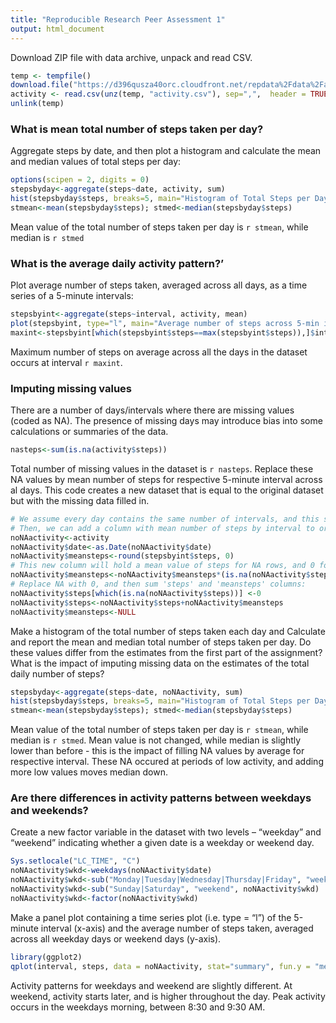 ```yaml
---
title: "Reproducible Research Peer Assessment 1"
output: html_document
---
```


Download ZIP file with data archive, unpack and read CSV.
```r
temp <- tempfile()
download.file("https://d396qusza40orc.cloudfront.net/repdata%2Fdata%2Factivity.zip", method="curl", temp)
activity <- read.csv(unz(temp, "activity.csv"), sep=",",  header = TRUE, stringsAsFactors=FALSE)
unlink(temp)
```

### What is mean total number of steps taken per day?
Aggregate steps by date, and then plot a histogram and calculate the mean and median values of total steps per day:
```r
options(scipen = 2, digits = 0)
stepsbyday<-aggregate(steps~date, activity, sum)
hist(stepsbyday$steps, breaks=5, main="Histogram of Total Steps per Day", xlab="Total Steps")
stmean<-mean(stepsbyday$steps); stmed<-median(stepsbyday$steps)
```
Mean value of the total number of steps taken per day is `r stmean`, while median is `r stmed`

### What is the average daily activity pattern?'
Plot average number of steps taken, averaged across all days, as a time series of a 5-minute intervals:

```r
stepsbyint<-aggregate(steps~interval, activity, mean)
plot(stepsbyint, type="l", main="Average number of steps across 5-min intervals")
maxint<-stepsbyint[which(stepsbyint$steps==max(stepsbyint$steps)),]$interval
```
Maximum number of steps on average across all the days in the dataset occurs at interval `r maxint`.

### Imputing missing values
There are a number of days/intervals where there are missing values (coded as NA). The presence of missing days may introduce bias into some calculations or summaries of the data.

``` r
nasteps<-sum(is.na(activity$steps))
```
Total number of missing values in the dataset is `r nasteps`. Replace these NA values by mean number of steps for respective 5-minute interval across al days. This code creates a new dataset that is equal to the original dataset but with the missing data filled in.
```r
# We assume every day contains the same number of intervals, and this seems to be true. 
# Then, we can add a column with mean number of steps by interval to original dataset:
noNAactivity<-activity
noNAactivity$date<-as.Date(noNAactivity$date)
noNAactivity$meansteps<-round(stepsbyint$steps, 0)
# This new column will hold a mean value of steps for NA rows, and 0 for the rest of rows:
noNAactivity$meansteps<-noNAactivity$meansteps*(is.na(noNAactivity$steps))
# Replace NA with 0, and then sum 'steps' and 'meansteps' columns:
noNAactivity$steps[which(is.na(noNAactivity$steps))] <-0
noNAactivity$steps<-noNAactivity$steps+noNAactivity$meansteps
noNAactivity$meansteps<-NULL
```

Make a histogram of the total number of steps taken each day and Calculate and report the mean and median total number of steps taken per day. Do these values differ from the estimates from the first part of the assignment? What is the impact of imputing missing data on the estimates of the total daily number of steps?

```r
stepsbyday<-aggregate(steps~date, noNAactivity, sum)
hist(stepsbyday$steps, breaks=5, main="Histogram of Total Steps per Day (NA filled)", xlab="Total Steps")
stmean<-mean(stepsbyday$steps); stmed<-median(stepsbyday$steps)
```
Mean value of the total number of steps taken per day is `r stmean`, while median is `r stmed`. Mean value is not changed, while median is slightly lower than before - this is the impact of filling NA values by average for respective interval. These NA occured at periods of low activity, and adding more low values moves median down.

### Are there differences in activity patterns between weekdays and weekends?
Create a new factor variable in the dataset with two levels – “weekday” and “weekend” indicating whether a given date is a weekday or weekend day.

```r
Sys.setlocale("LC_TIME", "C")
noNAactivity$wkd<-weekdays(noNAactivity$date)
noNAactivity$wkd<-sub("Monday|Tuesday|Wednesday|Thursday|Friday", "weekday", noNAactivity$wkd)
noNAactivity$wkd<-sub("Sunday|Saturday", "weekend", noNAactivity$wkd)
noNAactivity$wkd<-factor(noNAactivity$wkd)
```

Make a panel plot containing a time series plot (i.e. type = "l") of the 5-minute interval (x-axis) and the average number of steps taken, averaged across all weekday days or weekend days (y-axis).
```r
library(ggplot2)
qplot(interval, steps, data = noNAactivity, stat="summary", fun.y = "mean", geom="line", color=wkd, ylab="Average number of steps", main="Average number of steps across 5-min intervals")+facet_wrap(~wkd, nrow=2)
```
  
Activity patterns for weekdays and weekend are slightly different. At weekend, activity starts later, and is higher throughout the day. Peak activity occurs in the weekdays morning, between 8:30 and 9:30 AM.
